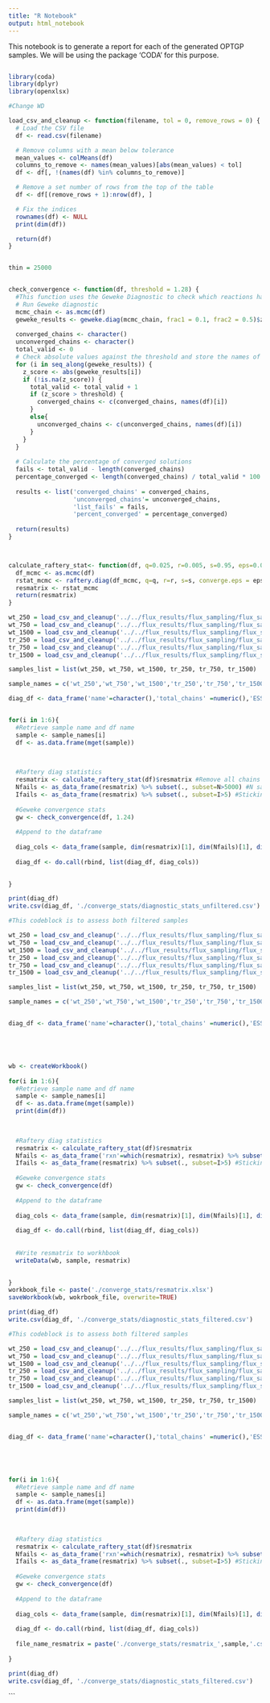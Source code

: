 ```yaml
---
title: "R Notebook"
output: html_notebook
---
```


This notebook is to generate a report for each of the generated OPTGP samples. We will be using the package 'CODA' for this purpose.


```r


```


```r
library(coda)
library(dplyr)
library(openxlsx)

#Change WD

load_csv_and_cleanup <- function(filename, tol = 0, remove_rows = 0) {
  # Load the CSV file
  df <- read.csv(filename)

  # Remove columns with a mean below tolerance
  mean_values <- colMeans(df)
  columns_to_remove <- names(mean_values)[abs(mean_values) < tol]
  df <- df[, !(names(df) %in% columns_to_remove)]

  # Remove a set number of rows from the top of the table
  df <- df[(remove_rows + 1):nrow(df), ]

  # Fix the indices
  rownames(df) <- NULL
  print(dim(df))

  return(df)
}


thin = 25000


check_convergence <- function(df, threshold = 1.28) {
  #This function uses the Geweke Diagnostic to check which reactions have converged or not. 
  # Run Geweke diagnostic
  mcmc_chain <- as.mcmc(df)
  geweke_results <- geweke.diag(mcmc_chain, frac1 = 0.1, frac2 = 0.5)$z
  
  converged_chains <- character()
  unconverged_chains <- character()
  total_valid <- 0
  # Check absolute values against the threshold and store the names of converged chains
  for (i in seq_along(geweke_results)) {
    z_score <- abs(geweke_results[i])
    if (!is.na(z_score)) {
      total_valid <- total_valid + 1
      if (z_score > threshold) {
        converged_chains <- c(converged_chains, names(df)[i])
      }
      else{
        unconverged_chains <- c(unconverged_chains, names(df)[i])
      }
    }
  }
  
  # Calculate the percentage of converged solutions
  fails <- total_valid - length(converged_chains)
  percentage_converged <- length(converged_chains) / total_valid * 100
  
  results <- list('converged_chains' = converged_chains,
                  'unconverged_chains'= unconverged_chains,
                  'list_fails' = fails,
                  'percent_converged' = percentage_converged)
  
  return(results)
}



calculate_raftery_stat<- function(df, q=0.025, r=0.005, s=0.95, eps=0.001){
  df_mcmc <- as.mcmc(df)
  rstat_mcmc <- raftery.diag(df_mcmc, q=q, r=r, s=s, converge.eps = eps)
  resmatrix <- rstat_mcmc
  return(resmatrix)
}


```

```r



wt_250 = load_csv_and_cleanup('../../flux_results/flux_sampling/flux_sample_WT_250.csv')
wt_750 = load_csv_and_cleanup('../../flux_results/flux_sampling/flux_sample_WT_750.csv')
wt_1500 = load_csv_and_cleanup('../../flux_results/flux_sampling/flux_sample_WT_1500.csv')
tr_250 = load_csv_and_cleanup('../../flux_results/flux_sampling/flux_sample_TR_250.csv')
tr_750 = load_csv_and_cleanup('../../flux_results/flux_sampling/flux_sample_TR_750.csv')
tr_1500 = load_csv_and_cleanup('../../flux_results/flux_sampling/flux_sample_TR_1500.csv')

samples_list = list(wt_250, wt_750, wt_1500, tr_250, tr_750, tr_1500)

sample_names = c('wt_250','wt_750','wt_1500','tr_250','tr_750','tr_1500')

diag_df <- data_frame('name'=character(),'total_chains' =numeric(),'ESS_fails'=numeric(), 'stickiness_fails'=numeric(), 'list_geweke_fails'=numeric(), 'percent_converged'=numeric())


for(i in 1:6){
  #Retrieve sample name and df name
  sample <- sample_names[i]
  df <- as.data.frame(mget(sample))

  
  
  #Raftery diag statistics
  resmatrix <- calculate_raftery_stat(df)$resmatrix #Remove all chains with NAs
  Nfails <- as_data_frame(resmatrix) %>% subset(., subset=N>5000) #N sample fail 
  Ifails <- as_data_frame(resmatrix) %>% subset(., subset=I>5) #Stickiness fail
  
  #Geweke convergence stats
  gw <- check_convergence(df, 1.24)
  
  #Append to the dataframe
  
  diag_cols <- data_frame(sample, dim(resmatrix)[1], dim(Nfails)[1], dim(Ifails)[1], gw$list_fails, gw$percent_converged)
  
  diag_df <- do.call(rbind, list(diag_df, diag_cols))
  

}

print(diag_df)
write.csv(diag_df, './converge_stats/diagnostic_stats_unfiltered.csv')

```

```r

#This codeblock is to assess both filtered samples

wt_250 = load_csv_and_cleanup('../../flux_results/flux_sampling/flux_sample_WT_250.csv', tol=1e-7)
wt_750 = load_csv_and_cleanup('../../flux_results/flux_sampling/flux_sample_WT_750.csv', tol=1e-7)
wt_1500 = load_csv_and_cleanup('../../flux_results/flux_sampling/flux_sample_WT_1500.csv', tol=1e-7)
tr_250 = load_csv_and_cleanup('../../flux_results/flux_sampling/flux_sample_TR_250.csv', tol=1e-7)
tr_750 = load_csv_and_cleanup('../../flux_results/flux_sampling/flux_sample_TR_750.csv', tol=1e-7)
tr_1500 = load_csv_and_cleanup('../../flux_results/flux_sampling/flux_sample_TR_1500.csv', tol=1e-7)

samples_list = list(wt_250, wt_750, wt_1500, tr_250, tr_750, tr_1500)

sample_names = c('wt_250','wt_750','wt_1500','tr_250','tr_750','tr_1500')


diag_df <- data_frame('name'=character(),'total_chains' =numeric(),'ESS_fails'=numeric(), 'stickiness_fails'=numeric(), 'list_geweke_fails'=numeric(), 'percent_converged'=numeric())





wb <- createWorkbook()
  
for(i in 1:6){
  #Retrieve sample name and df name
  sample <- sample_names[i]
  df <- as.data.frame(mget(sample))
  print(dim(df))

  
  
  #Raftery diag statistics
  resmatrix <- calculate_raftery_stat(df)$resmatrix 
  Nfails <- as_data_frame('rxn'=which(resmatrix), resmatrix) %>% subset(., subset=N>5000) #N sample fail 
  Ifails <- as_data_frame(resmatrix) %>% subset(., subset=I>5) #Stickiness fail
  
  #Geweke convergence stats
  gw <- check_convergence(df)
  
  #Append to the dataframe
  
  diag_cols <- data_frame(sample, dim(resmatrix)[1], dim(Nfails)[1], dim(Ifails)[1], gw$list_fails, gw$percent_converged)
  
  diag_df <- do.call(rbind, list(diag_df, diag_cols))
  
  
  #Write resmatrix to workhbook
  writeData(wb, sample, resmatrix)
  

}
workbook_file <- paste('./converge_stats/resmatrix.xlsx')
saveWorkbook(wb, wokrbook_file, overwrite=TRUE)

print(diag_df)
write.csv(diag_df, './converge_stats/diagnostic_stats_filtered.csv')

```

```r

#This codeblock is to assess both filtered samples

wt_250 = load_csv_and_cleanup('../../flux_results/flux_sampling/flux_sample_WT_250.csv', tol=1e-7)
wt_750 = load_csv_and_cleanup('../../flux_results/flux_sampling/flux_sample_WT_750.csv', tol=1e-7)
wt_1500 = load_csv_and_cleanup('../../flux_results/flux_sampling/flux_sample_WT_1500.csv', tol=1e-7)
tr_250 = load_csv_and_cleanup('../../flux_results/flux_sampling/flux_sample_TR_250.csv', tol=1e-7)
tr_750 = load_csv_and_cleanup('../../flux_results/flux_sampling/flux_sample_TR_750.csv', tol=1e-7)
tr_1500 = load_csv_and_cleanup('../../flux_results/flux_sampling/flux_sample_TR_1500.csv', tol=1e-7)

samples_list = list(wt_250, wt_750, wt_1500, tr_250, tr_750, tr_1500)

sample_names = c('wt_250','wt_750','wt_1500','tr_250','tr_750','tr_1500')


diag_df <- data_frame('name'=character(),'total_chains' =numeric(),'ESS_fails'=numeric(), 'stickiness_fails'=numeric(), 'list_geweke_fails'=numeric(), 'percent_converged'=numeric())





for(i in 1:6){
  #Retrieve sample name and df name
  sample <- sample_names[i]
  df <- as.data.frame(mget(sample))
  print(dim(df))

  
  
  #Raftery diag statistics
  resmatrix <- calculate_raftery_stat(df)$resmatrix 
  Nfails <- as_data_frame('rxn'=which(resmatrix), resmatrix) %>% subset(., subset=N>5000) #N sample fail 
  Ifails <- as_data_frame(resmatrix) %>% subset(., subset=I>5) #Stickiness fail
  
  #Geweke convergence stats
  gw <- check_convergence(df)
  
  #Append to the dataframe
  
  diag_cols <- data_frame(sample, dim(resmatrix)[1], dim(Nfails)[1], dim(Ifails)[1], gw$list_fails, gw$percent_converged)
  
  diag_df <- do.call(rbind, list(diag_df, diag_cols))
  
  file_name_resmatrix = paste('./converge_stats/resmatrix_',sample,'.csv')
  
}

print(diag_df)
write.csv(diag_df, './converge_stats/diagnostic_stats_filtered.csv')

```



```

